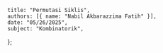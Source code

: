     title: "Permutasi Siklis",
    authors: [{ name: "Nabil Akbarazzima Fatih" }],
    date: "05/26/2025",
    subject: "Kombinatorik",
};